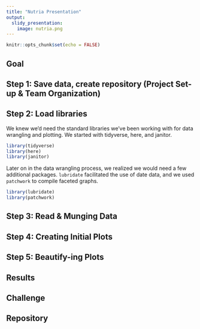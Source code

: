 ```yaml
---
title: "Nutria Presentation"
output: 
  slidy_presentation:
    image: nutria.png
---
```


```r
knitr::opts_chunk$set(echo = FALSE)
```

## Goal


## Step 1: Save data, create repository (Project Set-up & Team Organization)


## Step 2: Load libraries

We knew we'd need the standard libraries we've been working with for data wrangling and plotting. We started with tidyverse, here, and janitor.
```r
library(tidyverse)
library(here)
library(janitor)
```

Later on in the data wrangling process, we realized we would need a few additional packages. `lubridate` facilitated the use of date data, and we used `patchwork` to compile faceted graphs.
```r
library(lubridate)
library(patchwork)
```

## Step 3: Read & Munging Data


## Step 4: Creating Initial Plots


## Step 5: Beautify-ing Plots


## Results


## Challenge


## Repository




